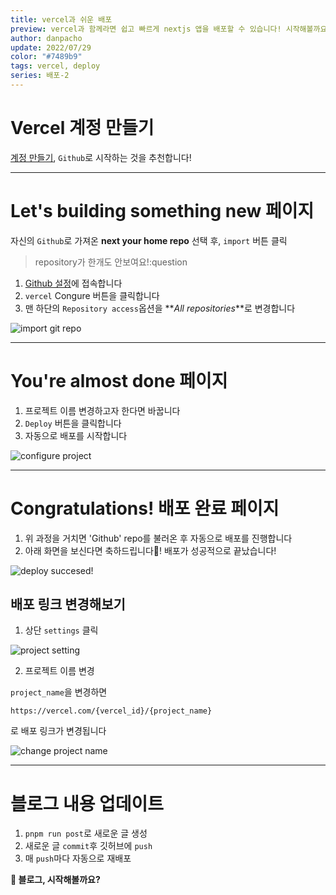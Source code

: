 ```yaml
---
title: vercel과 쉬운 배포
preview: vercel과 함께라면 쉽고 빠르게 nextjs 앱을 배포할 수 있습니다! 시작해볼까요?
author: danpacho
update: 2022/07/29
color: "#7489b9"
tags: vercel, deploy
series: 배포-2
---
```


# Vercel 계정 만들기

[계정 만들기](https://vercel.com/login), `Github`로 시작하는 것을 추천합니다!

---

# Let's building something new 페이지

자신의 `Github`로 가져온 **next your home repo** 선택 후, `import` 버튼 클릭

> repository가 한개도 안보여요!:question

1. [Github 설정](https://github.com/settings/installations)에 접속합니다
2. `vercel` Congure 버튼을 클릭합니다
3. 맨 하단의 `Repository access`옵션을 **_All repositories_**로 변경합니다

![import git repo](/Deploy/vercel/1.png)

---

# You're almost done 페이지

1. 프로젝트 이름 변경하고자 한다면 바꿉니다
2. `Deploy` 버튼을 클릭합니다
3. 자동으로 배포를 시작합니다

![configure project](/Deploy/vercel/2.png)

---

# Congratulations! 배포 완료 페이지

1. 위 과정을 거치면 'Github' repo를 불러온 후 자동으로 배포를 진행합니다
2. 아래 화면을 보신다면 축하드립니다🥳! 배포가 성공적으로 끝났습니다!

![deploy succesed!](/Deploy/vercel/3.png)

## 배포 링크 변경해보기

1. 상단 `settings` 클릭

![project setting](/Deploy/vercel/4.png)

2. 프로젝트 이름 변경

`project_name`을 변경하면

`https://vercel.com/{vercel_id}/{project_name}`

로 배포 링크가 변경됩니다

![change project name](/Deploy/vercel/5.png)

---

# 블로그 내용 업데이트

1. `pnpm run post`로 새로운 글 생성
2. 새로운 글 `commit`후 깃허브에 `push`
3. 매 `push`마다 자동으로 재배포

**🥳 블로그, 시작해볼까요?**
